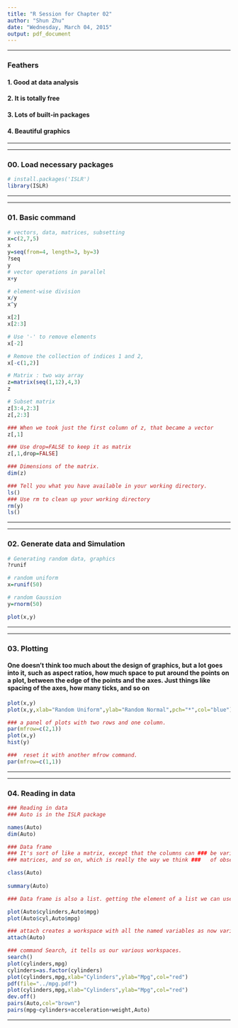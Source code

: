 ```yaml
---
title: "R Session for Chapter 02"
author: "Shun Zhu"
date: "Wednesday, March 04, 2015"
output: pdf_document
---
```



***

### Feathers

#### 1. Good at data analysis
#### 2. It is totally free
#### 3. Lots of built-in packages
#### 4. Beautiful graphics 

***

***
### 00. Load necessary packages

```r

# install.packages('ISLR')
library(ISLR)

```
***


***

### 01. Basic command

```r

# vectors, data, matrices, subsetting
x=c(2,7,5)
x
y=seq(from=4, length=3, by=3)
?seq
y
# vector operations in parallel 
x+y

# element-wise division
x/y
x^y

x[2]
x[2:3]

# Use '-' to remove elements
x[-2]

# Remove the collection of indices 1 and 2,
x[-c(1,2)]

# Matrix : two way array
z=matrix(seq(1,12),4,3)
z

# Subset matrix
z[3:4,2:3]
z[,2:3]

### When we took just the first column of z, that became a vector
z[,1]

### Use drop=FALSE to keep it as matrix
z[,1,drop=FALSE]

### Dimensions of the matrix.
dim(z)

### Tell you what you have available in your working directory.
ls()
### Use rm to clean up your working directory
rm(y)
ls()

```

***


***

### 02. Generate data and Simulation

```r

# Generating random data, graphics
?runif

# random uniform
x=runif(50)

# random Gaussion
y=rnorm(50)

plot(x,y)

```

***


***

### 03. Plotting
#### One doesn't think too much about the design of graphics, but a lot goes into it, such as aspect ratios, how much space to put around the points on a plot, between the edge of the points and the axes. Just things like spacing of the axes, how many ticks, and so on

```r

plot(x,y)
plot(x,y,xlab="Random Uniform",ylab="Random Normal",pch="*",col="blue")

### a panel of plots with two rows and one column.
par(mfrow=c(2,1))
plot(x,y)
hist(y)

###  reset it with another mfrow command.
par(mfrow=c(1,1))

```

***


***

### 04. Reading in data

```r

### Reading in data
### Auto is in the ISLR package

names(Auto)
dim(Auto)

### Data frame
###	It's sort of like a matrix, except that the columns can ###	be variables of different kinds. So you can have what ###	we call factors, and continuous variables, and 
###	matrices, and so on, which is really the way we think ###	of observations in statistics.

class(Auto)
 
summary(Auto)

### Data frame is also a list. getting the element of a list we can use $

plot(Auto$cylinders,Auto$mpg)
plot(Auto$cyl,Auto$mpg)

### attach creates a workspace with all the named variables as now variables in your workspace.So now you can access them by name.
attach(Auto)

### command Search, it tells us our various workspaces.
search()
plot(cylinders,mpg)
cylinders=as.factor(cylinders)
plot(cylinders,mpg,xlab="Cylinders",ylab="Mpg",col="red")
pdf(file="../mpg.pdf")
plot(cylinders,mpg,xlab="Cylinders",ylab="Mpg",col="red")
dev.off()
pairs(Auto,col="brown")
pairs(mpg~cylinders+acceleration+weight,Auto)

```

***

